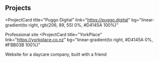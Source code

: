 ## Projects

<ProjectCard
  title="Puggo Digital"
  link="https://puggo.digital"
  bg="linear-gradient(to right, rgb(206, 89, 55) 0%, #D4145A 100%)"
>
  Professional site
</ProjectCard>
<ProjectCard
  title="YorkPlace"
  link="https://yorkplace.co.nz"
  bg="linear-gradient(to right, #D4145A 0%, #FBB03B 100%)"
>
  Website for a daycare company, built with a friend
</ProjectCard>